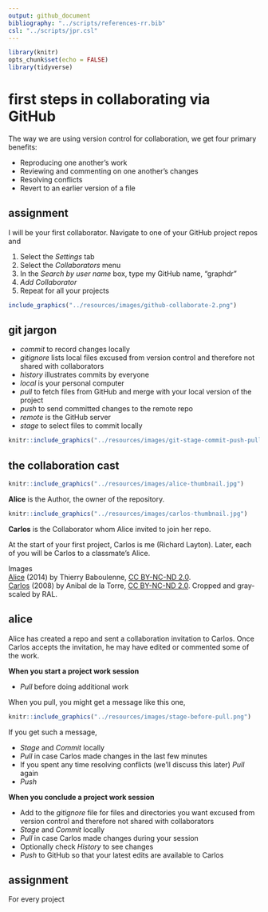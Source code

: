 ```yaml
---
output: github_document
bibliography: "../scripts/references-rr.bib"
csl: "../scripts/jpr.csl"
---
```


```r
library(knitr)
opts_chunk$set(echo = FALSE)
library(tidyverse)
```


# first steps in collaborating via GitHub

The way we are using version control for collaboration, we get four primary benefits: 

- Reproducing one another's work 
- Reviewing and commenting on one another's changes 
- Resolving conflicts 
- Revert to an earlier version of a file 





## assignment 

I will be your first collaborator. Navigate to one of your GitHub project repos and 

1. Select the *Settings* tab 
2. Select the *Collaborators* menu 
3. In the *Search by user name* box, type my GitHub name, "graphdr" 
4. *Add Collaborator* 
5. Repeat for all your projects 



```r
include_graphics("../resources/images/github-collaborate-2.png")
```







## git jargon   

<!-- - "clone" a project from a remote repo to a local directory  -->
- *commit* to record changes  locally 
<!-- - "conflict" when author and collaborator change the same line of the script at the same time  -->
- *gitignore* lists local files excused from version control and therefore not shared with collaborators 
- *history* illustrates commits by everyone
- *local* is your personal computer 
- *pull* to fetch files from GitHub and merge with your local version of the project 
- *push* to send committed changes to the remote repo 
- *remote* is the GitHub server 
<!-- - "revert" to recover an earlier version of a file  -->
- *stage* to select files to commit locally 

```r
knitr::include_graphics("../resources/images/git-stage-commit-push-pull.png")
```




## the collaboration cast  

```r
knitr::include_graphics("../resources/images/alice-thumbnail.jpg")
```
**Alice** is the Author, the owner of the repository. 

```r
knitr::include_graphics("../resources/images/carlos-thumbnail.jpg")
```
**Carlos** is the Collaborator whom Alice invited to join her repo. 

At the start of your first project, Carlos is me (Richard Layton). Later, each of you will be Carlos to a classmate's Alice. 

Images  
[Alice](https://goo.gl/sNnslf) (2014) by Thierry Baboulenne, [CC BY-NC-ND 2.0](https://creativecommons.org/licenses/by-nc-nd/2.0/).  
[Carlos  ](goo.gl/kTWnIK) (2008) by Anibal de la Torre, [CC BY-NC-ND 2.0](https://creativecommons.org/licenses/by-nc-nd/2.0/). Cropped and gray-scaled by RAL.  




## alice  

Alice has created a repo and sent a collaboration invitation to Carlos. Once Carlos accepts the invitation, he may have edited or commented some of the work. 

**When you start a project work session**

-  *Pull* before doing additional work 

When you pull, you might get a message like this one,

```r
knitr::include_graphics("../resources/images/stage-before-pull.png")
```

If you get such a message, 

- *Stage* and *Commit* locally 
- *Pull* in case Carlos made changes in the last few minutes 
- If you spent any time resolving conflicts (we'll discuss this later) *Pull* again 
- *Push* 

**When you conclude a project work session**

- Add to the *gitignore* file for files and directories you want excused from version control and therefore not shared with collaborators 
- *Stage* and *Commit* locally
- *Pull* in case Carlos made changes during your session 
- Optionally check *History* to see changes 
- *Push* to GitHub so that your latest edits are available to Carlos 



## assignment 

For every project


